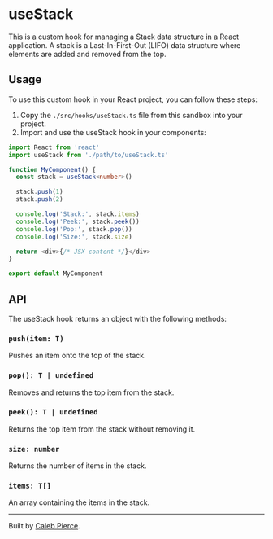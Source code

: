 # useStack

This is a custom hook for managing a Stack data structure in a React application. A stack is a Last-In-First-Out (LIFO) data structure where elements are added and removed from the top.

## Usage

To use this custom hook in your React project, you can follow these steps:

1. Copy the `./src/hooks/useStack.ts` file from this sandbox into your project.
2. Import and use the useStack hook in your components:

```ts filename="MyComponent.tsx"
import React from 'react'
import useStack from './path/to/useStack.ts'

function MyComponent() {
  const stack = useStack<number>()

  stack.push(1)
  stack.push(2)

  console.log('Stack:', stack.items)
  console.log('Peek:', stack.peek())
  console.log('Pop:', stack.pop())
  console.log('Size:', stack.size)

  return <div>{/* JSX content */}</div>
}

export default MyComponent
```

## API

The useStack hook returns an object with the following methods:

### `push(item: T)`

Pushes an item onto the top of the stack.

### `pop(): T | undefined`

Removes and returns the top item from the stack.

### `peek(): T | undefined`

Returns the top item from the stack without removing it.

### `size: number`

Returns the number of items in the stack.

### `items: T[]`

An array containing the items in the stack.

---

Built by [Caleb Pierce](https://calebpierce.dev/).
